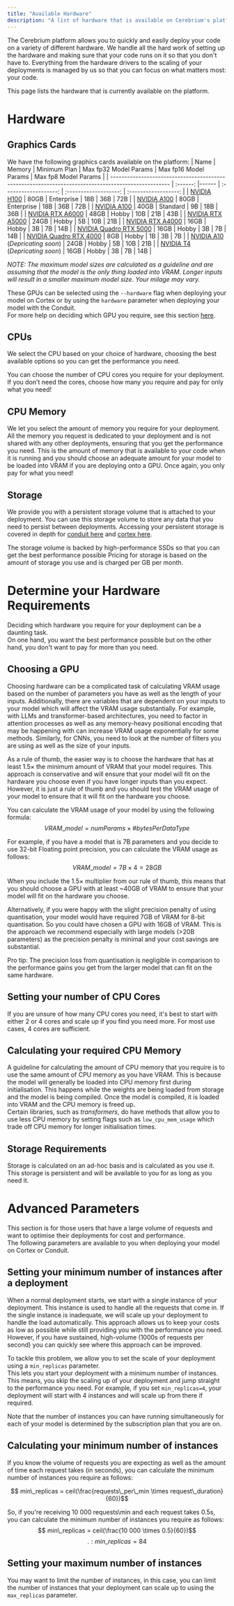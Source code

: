 ```yaml
---
title: "Available Hardware"
description: "A list of hardware that is available on Cerebrium's platform."
---
```


The Cerebrium platform allows you to quickly and easily deploy your code on a variety of different hardware.
We handle all the hard work of setting up the hardware and making sure that your code runs on it so that you don't have to. Everything from the hardware drivers to the scaling of your deployments is managed by us so that you can focus on what matters most: your code.

This page lists the hardware that is currently available on the platform.

# Hardware

## Graphics Cards

We have the following graphics cards available on the platform:
| Name | Memory | Minimum Plan | Max fp32 Model Params | Max fp16 Model Params | Max fp8 Model Params |
| --------------------------------------------------------------------------------------------------- | :------: |------ | :-------------------: | :-------------------: | :------------------: |
| [NVIDIA H100](https://www.nvidia.com/en-us/data-center/h100/) | 80GB | Enterprise | 18B | 36B | 72B |
| [NVIDIA A100](https://www.nvidia.com/en-us/data-center/a100/) | 80GB | Enterprise | 18B | 36B | 72B |
| [NVIDIA A100](https://www.nvidia.com/en-us/data-center/a100/) | 40GB | Standard | 9B | 18B | 36B |
| [NVIDIA RTX A6000](https://www.nvidia.com/en-us/design-visualization/rtx-a6000/) | 48GB | Hobby | 10B | 21B | 43B |
| [NVIDIA RTX A5000](https://www.nvidia.com/en-us/design-visualization/rtx-a5000/) | 24GB | Hobby | 5B | 10B | 21B |
| [NVIDIA RTX A4000](https://www.nvidia.com/en-us/design-visualization/rtx-a4000/) | 16GB | Hobby | 3B | 7B | 14B |
| [NVIDIA Quadro RTX 5000](https://www.nvidia.com/en-us/design-visualization/quadro/quadro-rtx-5000/) | 16GB | Hobby | 3B | 7B | 14B |
| [NVIDIA Quadro RTX 4000](https://www.nvidia.com/en-us/design-visualization/quadro/quadro-rtx-4000/) | 8GB | Hobby | 1B | 3B | 7B |
| [NVIDIA A10](https://www.nvidia.com/en-us/data-center/a10-tensor-core-gpu/) (_Depricating soon_) | 24GB | Hobby | 5B | 10B | 21B |
| [NVIDIA T4](https://www.nvidia.com/en-us/data-center/tesla-t4/) (_Depricating soon_) | 16GB | Hobby | 3B | 7B | 14B |

_NOTE: The maximum model sizes are calculated as a guideline and are assuming that the model is the only thing loaded into VRAM. Longer inputs will result in a smaller maximum model size. Your milage may vary._

These GPUs can be selected using the `--hardware` flag when deploying your model on Cortex or by using the `hardware` parameter when deploying your model with the Conduit.  
For more help on deciding which GPU you require, see this section [here](#choosing-a-gpu).

## CPUs

We select the CPU based on your choice of hardware, choosing the best available options so you can get the performance you need.

You can choose the number of CPU cores you require for your deployment. If you don't need the cores, choose how many you require and pay for only what you need!

## CPU Memory

We let you select the amount of memory you require for your deployment.  
All the memory you request is dedicated to your deployment and is not shared with any other deployments, ensuring that you get the performance you need.
This is the amount of memory that is available to your code when it is running and you should choose an adequate amount for your model to be loaded into VRAM if you are deploying onto a GPU.
Once again, you only pay for what you need!

## Storage

We provide you with a persistent storage volume that is attached to your deployment.
You can use this storage volume to store any data that you need to persist between deployments. Accessing your persistent storage is covered in depth for [conduit here](/cerebrium/conduit/advanced-functionality/persistent-memory) and [cortex here](/cerebrium/cortex/advanced-functionality/persistent-storage).

The storage volume is backed by high-performance SSDs so that you can get the best performance possible
Pricing for storage is based on the amount of storage you use and is charged per GB per month.

# Determine your Hardware Requirements

Deciding which hardware you require for your deployment can be a daunting task.  
On one hand, you want the best performance possible but on the other hand, you don't want to pay for more than you need.

## Choosing a GPU

Choosing hardware can be a complicated task of calculating VRAM usage based on the number of parameters you have as well as the length of your inputs. Additionally, there are variables that are dependent on your inputs to your model which will affect the VRAM usage substantially. For example, with LLMs and transformer-based architectures, you need to factor in attention processes as well as any memory-heavy positional encoding that may be happening with can increase VRAM usage exponentially for some methods. Similarly, for CNNs, you need to look at the number of filters you are using as well as the size of your inputs.

As a rule of thumb, the easier way is to choose the hardware that has at least $1.5 \times$ the minimum amount of VRAM that your model requires.
This approach is conservative and will ensure that your model will fit on the hardware you choose even if you have longer inputs than you expect. However, it is just a rule of thumb and you should test the VRAM usage of your model to ensure that it will fit on the hardware you choose.

You can calculate the VRAM usage of your model by using the following formula:
$$ VRAM\_{model} = numParams \times \#bytesPerDataType$$

For example, if you have a model that is 7B parameters and you decide to use 32-bit Floating point precision, you can calculate the VRAM usage as follows:
$$ VRAM\_{model} = 7B \times 4 = 28GB$$

When you include the $1.5\times$ multiplier from our rule of thumb, this means that you should choose a GPU with at least ~40GB of VRAM to ensure that your model will fit on the hardware you choose.

Alternatively, if you were happy with the slight precision penalty of using quantisation, your model would have required 7GB of VRAM for 8-bit quantisation. So you could have chosen a GPU with 16GB of VRAM. This is the approach we recommend especially with large models (>20B parameters) as the precision penalty is minimal and your cost savings are substantial.

<Note>
  Pro tip: The precision loss from quantisation is negligible in comparison to
  the performance gains you get from the larger model that can fit on the same
  hardware.
</Note>

## Setting your number of CPU Cores

If you are unsure of how many CPU cores you need, it's best to start with either 2 or 4 cores and scale up if you find you need more. For most use cases, 4 cores are sufficient.

## Calculating your required CPU Memory

A guideline for calculating the amount of CPU memory that you require is to use the same amount of CPU memory as you have VRAM. This is because the model will generally be loaded into CPU memory first during initialisation. This happens while the weights are being loaded from storage and the model is being compiled. Once the model is compiled, it is loaded into VRAM and the CPU memory is freed up.  
Certain libraries, such as _transformers_, do have methods that allow you to use less CPU memory by setting flags such as `low_cpu_mem_usage` which trade off CPU memory for longer initialisation times.

## Storage Requirements

Storage is calculated on an ad-hoc basis and is calculated as you use it.  
This storage is persistent and will be available to you for as long as you need it.


# Advanced Parameters

This section is for those users that have a large volume of requests and want to optimise their deployments for cost and performance.  
The following parameters are available to you when deploying your model on Cortex or Conduit.

## Setting your minimum number of instances after a deployment

When a normal deployment starts, we start with a single instance of your deployment. This instance is used to handle all the requests that come in. If the single instance is inadequate, we will scale up your deployment to handle the load automatically.
This approach allows us to keep your costs as low as possible while still providing you with the performance you need.  
However, if you have sustained, high-volume (1000s of requests per second) you can quickly see where this approach can be improved.

To tackle this problem, we allow you to set the scale of your deployment using a `min_replicas` parameter.  
This lets you start your deployment with a minimum number of instances. This means, you skip the scaling up of your deployment and jump straight to the performance you need. 
For example, if you set `min_replicas=4`, your deployment will start with 4 instances and will scale up from there if required.

Note that the number of instances you can have running simultaneously for each of your model is determined by the subscription plan that you are on. 

## Calculating your minimum number of instances
If you know the volume of requests you are expecting as well as the amount of time each request takes (in seconds), you can calculate the minimum number of instances you require as follows:

$$ min\_replicas = ceil(\frac{requests\_per\_min \times request\_duration}{60})$$

So, if you're receiving 10 000 requests\min and each request takes 0.5s, you can calculate the minimum number of instances you require as follows:
$$ min\_replicas = ceil(\frac{10 000 \times 0.5}{60})$$
$$.: min\_replicas = 84$$

## Setting your maximum number of instances
You may want to limit the number of instances, in this case, you can limit the number of instances that your deployment can scale up to using the `max_replicas` parameter.